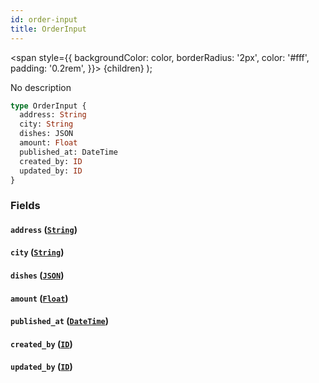 ```yaml
---
id: order-input
title: OrderInput
---
```


<span
style={{
      backgroundColor: color,
      borderRadius: '2px',
      color: '#fff',
      padding: '0.2rem',
    }}>
{children}
</span>
);

No description

```graphql
type OrderInput {
  address: String
  city: String
  dishes: JSON
  amount: Float
  published_at: DateTime
  created_by: ID
  updated_by: ID
}
```

### Fields

#### `address` ([`String`](/v1/scalars/string))

#### `city` ([`String`](/v1/scalars/string))

#### `dishes` ([`JSON`](/v1/scalars/json))

#### `amount` ([`Float`](/v1/scalars/float))

#### `published_at` ([`DateTime`](/v1/scalars/date-time))

#### `created_by` ([`ID`](/v1/scalars/id))

#### `updated_by` ([`ID`](/v1/scalars/id))
